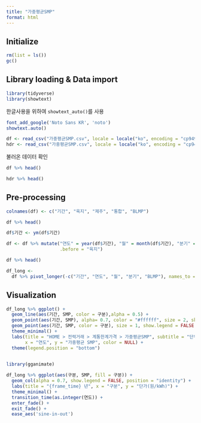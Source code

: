 ```yaml
---
title: "가중평균SMP"
format: html
---
```


## Initialize

```r
rm(list = ls())
gc()

```

## Library loading & Data import

```r
library(tidyverse)
library(showtext)
```

한글사용을 위하여 `showtext_auto()`를 사용  

```r
font_add_google('Noto Sans KR', 'noto')
showtext.auto()

```

```r
df <- read_csv("가중평균SMP.csv", locale = locale("ko", encoding = "cp949"), skip = 1)
hdr <- read_csv("가중평균SMP.csv", locale = locale("ko", encoding = "cp949"), n_max = 1)

```

불러온 데이터 확인

```r
df %>% head()

```

```r
hdr %>% head()
```

## Pre-processing


```r
colnames(df) <- c("기간", "육지", "제주", "통합", "BLMP")

```


```r
df %>% head()

```

```r
df$기간 <- ym(df$기간)

```

```r
df <- df %>% mutate("연도" = year(df$기간), "월" = month(df$기간), "분기" = quarter(df$기간),
                    .before = "육지")

```


```r
df %>% head()
```

```r
df_long <- 
  df %>% pivot_longer(-c("기간", "연도", "월", "분기", "BLMP"), names_to = "구분", values_to = "SMP")
```



## Visualization

```r
df_long %>% ggplot() + 
  geom_line(aes(기간, SMP, color = 구분),alpha = 0.5) +
  geom_point(aes(기간, SMP), alpha= 0.7, color = "#ffffff", size = 2, show.legend = FALSE) +
  geom_point(aes(기간, SMP, color = 구분), size = 1, show.legend = FALSE) +
  theme_minimal() +
  labs(title = "HOME > 전력거래 > 계통한계가격 > 가중평균SMP", subtitle = "단위: 원/kWh",
       x = "연도", y = "가중평균 SMP", color = NULL) +
  theme(legend.position = "bottom")
  

```

```r
library(gganimate)

df_long %>% ggplot(aes(구분, SMP, fill = 구분)) + 
  geom_col(alpha = 0.7, show.legend = FALSE, position = "identity") +
  labs(title = "{frame_time} 년", x = "구분", y = "단가(원/kWh)") +
  theme_minimal() +
  transition_time(as.integer(연도)) +
  enter_fade() + 
  exit_fade() +
  ease_aes('sine-in-out')

```
























